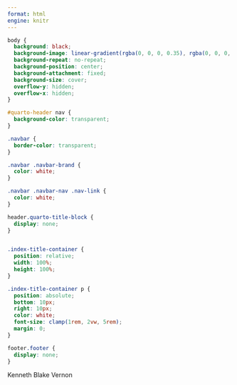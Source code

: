 ```yaml
---
format: html
engine: knitr
---
```


```css

body {
  background: black;
  background-image: linear-gradient(rgba(0, 0, 0, 0.35), rgba(0, 0, 0, 0.5)), url("images/green_grass_valley.jpg");
  background-repeat: no-repeat;
  background-position: center;
  background-attachment: fixed;
  background-size: cover;
  overflow-y: hidden;
  overflow-x: hidden;
}

#quarto-header nav {
  background-color: transparent;
}

.navbar {
  border-color: transparent;
}

.navbar .navbar-brand {
  color: white;
}

.navbar .navbar-nav .nav-link {
  color: white;
}

header.quarto-title-block {
  display: none;
}


.index-title-container {
  position: relative;
  width: 100%;
  height: 100%;
}

.index-title-container p {
  position: absolute;
  bottom: 10px;
  right: 10px;
  color: white;
  font-size: clamp(1rem, 2vw, 5rem);
  margin: 0;
}

footer.footer {
  display: none;
}

```

:::{.index-title-container}
Kenneth Blake Vernon
:::